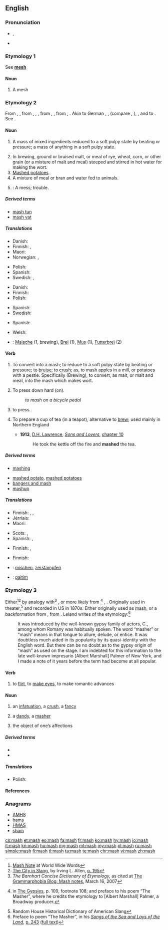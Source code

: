 {{also|MASH}}
==English==

===Pronunciation===
* {{enPR|măsh}}, {{IPA|/mæʃ/|lang=en}}
* {{rhymes|æʃ|lang=en}}

===Etymology 1===
See '''[[mesh]]'''

====Noun====
{{en-noun|es}}

# {{context|obsolete|lang=en}} A mesh

===Etymology 2===
From {{etyl|enm|en}} {{term|mash|lang=enm}}, {{term|mash|mash-|lang=enm}}, from {{etyl|ang|en}} {{term|mæsc|mǣsc-|lang=ang}}, {{term|masc|māsc-}}, {{term|max|māx-}}, from {{etyl|gem-pro|en}} {{m|gem-pro|*maiskaz}}, {{m|gem-pro|*maiskō||mixture, mash}}, from {{etyl|ine-pro|en}} {{m|ine-pro|*meiǵ-}}, {{m|ine-pro|*meiḱ-||to mix}}. Akin to German {{term|Meisch|lang=de}}, {{term|Maische||mash|lang=de}}, (compare {{term|meischen|lang=de}}, {{term|maischen||to mash, wash|lang=de}}), {{etyl|sv|-}} {{term|mäsk||mash|lang=sv}}, and to {{etyl|ang|-}} {{term|miscian||to mix|lang=ang}}. See {{l|en|mix}}.

====Noun====
{{en-noun|~|es}}

# {{context|uncountable|lang=en}} A mass of mixed ingredients reduced to a soft pulpy state by beating or pressure; a mass of anything in a soft pulpy state.
# In brewing, ground or bruised malt, or meal of rye, wheat, corn, or other grain (or a mixture of malt and meal) steeped and stirred in hot water for making the wort.
# [[mashed potatoes|Mashed potatoes]].<!--full definition is at "mashed potatoes"-->
# A mixture of meal or bran and water fed to animals.
# {{context|obsolete|lang=en}}: A mess; trouble.
#: {{rfquotek|Beaumont and Fletcher}}

=====Derived terms=====
* [[mash tun]]<!--'''Mash tun''', a large tub used in making mash and wort-->
* [[mash vat]]

=====Translations=====
{{trans-top|a mass of mixed ingredients}}
* Danish: {{t+|da|grød}}
* Finnish: {{t+|fi|muusi}}, {{t|fi|sose}}
* Maori: {{t|mi|pāhia}}
* Norwegian: {{t|no|mos|m}}, {{t+|no|grøt|m}}
{{trans-mid}}
* Polish: {{t+|pl|miazga|f}}
* Spanish: {{t+|es|mezcla|f}}
* Swedish: {{t+|sv|mos}}, {{t+|sv|gröt}}
{{trans-bottom}}

{{trans-top|in brewing}}
* Danish: {{t|da|mæsk}}
* Finnish: {{t+|fi|mäski}}
* Polish: {{t|pl|zacier|m}}
{{trans-mid}}
* Spanish: {{t|es|malta remojada|f}}
* Swedish: {{t+|sv|mäsk}}
{{trans-bottom}}

{{trans-see|mashed potatoes}}
{{trans-top|a mixture of meal or bran and water fed to animals}}
* Spanish: {{t+|es|amasijo|m}}
{{trans-mid}}
* Welsh: {{t|cy|llith|m}}
{{trans-bottom}}

{{trans-top|obsolete: a mess; trouble}}
{{trans-mid}}
{{trans-bottom}}

{{checktrans-top}}
* {{ttbc|de}}: [[Maische]] {{g|f}} (1, brewing), [[Brei]] {{g|m}} (1), [[Mus]] {{g|n}} (1), [[Futterbrei]] {{g|m}} (2)
{{checktrans-bottom}}

====Verb====
{{en-verb|mash|es}}

# {{context|transitive|lang=en}} To convert into a mash; to reduce to a soft pulpy state by beating or pressure; to [[bruise]]; to [[crush]]; as, to mash apples in a mill, or potatoes with a pestle. Specifically (Brewing), to convert, as malt, or malt and meal, into the mash which makes wort.
# {{context|transitive|lang=en}} To press down hard (on).
#: ''to mash on a bicycle pedal''
# {{context|transitive|southern US|informal|lang=en}} to press.
# {{context|transitive|UK|lang=en}} To prepare a cup of tea (in a teapot), alternative to [[brew]]; used mainly in Northern England
#* '''1913''', [[w:D. H. Lawrence|D.H. Lawrence]], ''[[s:Sons_and_Lovers|Sons and Lovers]]'', [[s:Sons and Lovers/Chapter 10|chapter 10]]
#*: He took the kettle off the fire and '''mashed''' the tea.

=====Derived terms=====
* [[mashing]]
<!--* [[mashing tub]], a tub for making the mash in breweries and distilleries-->
* [[mashed potato]], [[mashed potatoes]]<!-- plural noun (Originally lower class colloquial from early 1900s) Potatoes which have been boiled and mashed to a pulpy consistency, usu. with sparing addition of milk, salt, butter, or other flavoring. It is a popular accompaniment to a meat course-->
* [[bangers and mash]]
* [[mashup]]

=====Translations=====
{{trans-top|convert (something) into a mash}}
* Finnish: {{t|fi|muusata}}, {{t|fi|muhentaa}},  {{t|fi|survoa}}
* Jèrriais: {{t|roa-jer|hadgi}}
* Maori: {{t|mi|whakapē}}
{{trans-mid}}
* Scots: {{t|sco|champ}}, {{t|sco|pran}}
* Spanish: {{t+|es|machacar}}, {{t|es|hacer puré}}
{{trans-bottom}}

{{trans-top|press down hard on (something)}}
* Finnish: {{t|fi|survoa}},  {{t|fi|survaista}}
{{trans-mid}}
{{trans-bottom}}

{{trans-top|press (something)}}
* Finnish: {{t+|fi|puristaa}}
{{trans-mid}}
{{trans-bottom}}

{{checktrans-top}}
* {{ttbc|de}}: [[mischen]], [[zerstampfen]]
{{trans-mid}}
* {{ttbc|tpi}}: [[paitim]]
{{trans-bottom}}

===Etymology 3===
Either<ref>[http://www.worldwidewords.org/qa/qa-mas1.htm Mash Note] at World Wide Words</ref><ref>[http://books.google.com/books?id=j41z0yeKbeIC&pg=PA195&dq=masher The City in Slang], by Irving L. Allen, [http://books.google.com/books?id=j41z0yeKbeIC&pg=PA195&dq=masher p. 195]</ref> by analogy with<ref>''The Barnhart Concise Dictionary of Etymology,'' as cited at [http://www.grammarphobia.com/blog/2007/03/mash-notes.html The Grammarphobia Blog: Mash notes], March 16, 2007</ref> {{term|mash||to press, to soften}}, or more likely from {{etyl|rom|en}}<ref>{{w|Charles Godfrey Leland}} in [http://www.gutenberg.org/etext/22939 The Gypsies], p. 109, footnote 108; and preface to his poem “The Masher”, where he credits the etymology to [Albert Marshall] Palmer, a Broadway producer.</ref> {{term|masha||a fascinator, an enticer|lang=rom}}, {{term|mashdva||fascination, enticement|lang=rom}}. Originally used in theater,<ref>Random House Historical Dictionary of American Slang</ref> and recorded in US in 1870s. Either originally used as [[mash]], or a backformation from {{term|masher}}, from {{term|masha}}. Leland writes of the etymology:<ref>Preface to poem “The Masher”, in his ''[http://books.google.com/books?id=B2GmNo96450C Songs of the Sea and Lays of the Land],'' [http://books.google.com/books?id=B2GmNo96450C&printsec=frontcover#PPA243,M1 p. 243] ([http://www.archive.org/stream/songsofthesea00lelarich/songsofthesea00lelarich_djvu.txt full text])</ref>
: It was introduced by the well-known gypsy family of actors, C., among whom Romany was habitually spoken. The word “masher” or “mash” means in that tongue to allure, delude, or entice. It was doubtless much aided in its popularity by its quasi-identity with the English word. But there can be no doubt as to the gypsy origin of “mash” as used on the stage. I am indebted for this information to the late well-known impresario [Albert Marshall] Palmer of New York, and I made a note of it years before the term had become at all popular.

====Verb====
{{en-verb|mashes|mashing|mashed}}

# to [[flirt]], to [[make eyes]], to make romantic advances

====Noun====
{{en-noun|es}}

# {{context|obsolete|lang=en}} an [[infatuation]], a [[crush]], a [[fancy]]
# {{context|obsolete|lang=en}} a [[dandy]], a [[masher]]
# {{context|obsolete|lang=en}} the object of one’s affections {{qualifier|either sex}}

=====Derived terms=====
* {{l|en|mash note}}
* {{l|en|masher}}

=====Translations=====
{{trans-top|an infatuation, a crush, a fancy}}
* Polish: {{t+|pl|flirt|m}}
{{trans-mid}}
{{trans-bottom}}

====References====
<references/>

===Anagrams===
* [[AMHS#English|AMHS]]
* [[hams#English|hams]]
* [[HMAS#English|HMAS]]
* [[sham#English|sham]]

[[cs:mash]]
[[et:mash]]
[[eo:mash]]
[[fa:mash]]
[[fr:mash]]
[[ko:mash]]
[[hy:mash]]
[[io:mash]]
[[it:mash]]
[[kn:mash]]
[[hu:mash]]
[[mg:mash]]
[[ml:mash]]
[[my:mash]]
[[pl:mash]]
[[ru:mash]]
[[simple:mash]]
[[fi:mash]]
[[tl:mash]]
[[ta:mash]]
[[te:mash]]
[[chr:mash]]
[[vi:mash]]
[[zh:mash]]